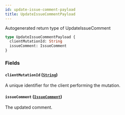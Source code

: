 ```yaml
---
id: update-issue-comment-payload
title: UpdateIssueCommentPayload
---
```


Autogenerated return type of UpdateIssueComment

```graphql
type UpdateIssueCommentPayload {
  clientMutationId: String
  issueComment: IssueComment
}
```

### Fields

#### `clientMutationId` ([`String`](/docs/api/scalars/string))

A unique identifier for the client performing the mutation.

#### `issueComment` ([`IssueComment`](/docs/api/objects/issue-comment))

The updated comment.
